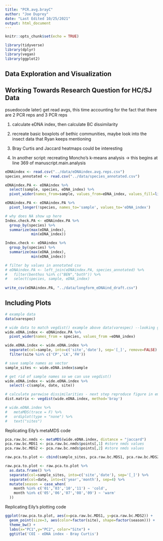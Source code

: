 ```yaml
---
title: "PCR.avg.brayC"
author: "Joe Duprey"
date: "Last Edited 10/25/2021"
output: html_document
---
```


```r
knitr::opts_chunk$set(echo = TRUE)

library(tidyverse)
library(dplyr)
library(vegan)
library(ggplot2)
```

## Data Exploration and Visualization 
## Working Towards Research Question for HC/SJ Data

psuedocode 
later) get read avgs, this time accounting for the fact that there are 2 PCR reps
and 3 PCR reps

1) calculate eDNA index, then calculate BC dissimilarity

2) recreate basic boxplots of bethic communities, maybe look into the insect
data that Ryan keeps mentioning

3) Bray Curtis and Jaccard heatmaps could be interesting 

4) In another script: recreating Moncho's k-means analysis -> this begins at line 369 of manuscript.main.analysis

```r
eDNAindex <- read.csv("../data/eDNAindex.avg.reps.csv")
species_annotated <- read.csv("../data/species_annotated.csv")

eDNAindex.PA <- eDNAindex %>%
  select(sample, species, eDNA_index) %>%
  pivot_wider(names_from=sample, values_from=eDNA_index, values_fill=list(eDNA_index=0))

eDNAindex.PA <- eDNAindex.PA %>%  
  pivot_longer(!species, names_to='sample', values_to='eDNA_index') 

# why does NA show up here
Index.check.PA <- eDNAindex.PA %>% 
  group_by(species) %>% 
  summarize(max(eDNA_index),
            min(eDNA_index))

Index.check <- eDNAindex %>%
  group_by(species) %>% 
  summarize(max(eDNA_index),
            min(eDNA_index))

# filter by values in annotated csv 
# eDNAindex.PA <- left_join(eDNAindex.PA, species_annotated) %>%
#   filter(benthos %in% c("BEN","both")) %>%
#   select(species, sample, eDNA_index)
  
write_csv(eDNAindex.PA, "../data/longform_eDNAind_draft.csv")
```

## Including Plots

```r
# example data 
data(varespec)

# wide data to match vegdist() example above data(varespec) --looking good so far 10/8/2021
wide.eDNA.index <- eDNAindex.PA %>%
  pivot_wider(names_from = species, values_from =eDNA_index)

wide.eDNA.index <- wide.eDNA.index %>%
  separate(col=sample, into=c('site','date'), sep='[_]', remove=FALSE) %>%
  filter(site %in% c('CP','LK','FH'))

# save sample names as vector
sample_sites <- wide.eDNA.index$sample

# get rid of sample names so we can use vegdist()
wide.eDNA.index <- wide.eDNA.index %>%
  select(-c(sample, date, site))

# calculate parewise dissimilarities - next step reproduce figure in emily's tides paper! 
dist.matrix <- vegdist(wide.eDNA.index, method='bray')
```

```r
# wide.eDNA.index %>%
#   metaMDS(trace = F) %>%
#   ordiplot(type = "none") %>%
#   text("sites")
```

Replicating Eily's metaMDS code 
```r
pca.raw.bc.nmds <- metaMDS(wide.eDNA.index, distance = "jaccard")
pca.raw.bc.MDS1 <- pca.raw.bc.nmds$points[,1] #store nmds values
pca.raw.bc.MDS2 <- pca.raw.bc.nmds$points[,2] #store nmds values 

raw.pca.to.plot <- cbind(sample_sites, pca.raw.bc.MDS1, pca.raw.bc.MDS2)

raw.pca.to.plot <- raw.pca.to.plot %>%
  as.data.frame() %>%
  separate(col=sample_sites, into=c('site','date'), sep='[_]') %>%
  separate(col=date, into=c('year','month'), sep=4) %>%
  mutate(season = case_when(
    month %in% c('01','03','10','11') ~ 'cold',
    month %in% c('05','06','07','08','09') ~ 'warm'
  ))
```

Replicating Eily's plotting code 
```r
ggplot(raw.pca.to.plot, aes(x=pca.raw.bc.MDS1, y=pca.raw.bc.MDS2)) +
  geom_point(size=3, aes(color=factor(site), shape=factor(season))) +
  theme_bw() +
  labs(x="PC1",y="PC2", color="Site") +
  ggtitle('COI - eDNA index - Bray Curtis') 
```

